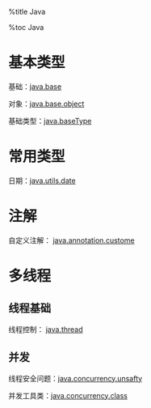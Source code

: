 
%title Java

%toc Java

= 基本类型 =

基础：[[java.base]]

对象：[[java.base.object]]

基础类型：[[java.baseType]]

= 常用类型 =

日期：[[java.utils.date]]

= 注解 =

自定义注解： [[java.annotation.custome]]

= 多线程 =

== 线程基础 ==

线程控制： [[java.thread]]

== 并发 ==

线程安全问题：[[java.concurrency.unsafty]]

并发工具类：[[java.concurrency.class]]




